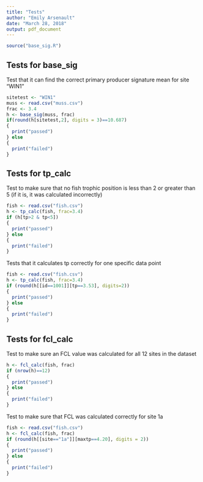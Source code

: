 ```yaml
---
title: "Tests"
author: "Emily Arsenault"
date: "March 28, 2018"
output: pdf_document
---
```


```r
source("base_sig.R")
```

## Tests for base_sig

Test that it can find the correct primary producer signature mean for site "WIN1"

```r
sitetest <- "WIN1"
muss <- read.csv("muss.csv")
frac <- 3.4
h <- base_sig(muss, frac)
if(round(h[sitetest,2], digits = 3)==10.687)
{
  print("passed")
} else
{
  print("failed")
}
```

## Tests for tp_calc

Test to make sure that no fish trophic position is less than 2 or greater than 5 (if it is, it was calculated incorrectly)

```r
fish <- read.csv("fish.csv")
h <- tp_calc(fish, frac=3.4)
if (h[tp>2 & tp<5])
{
  print("passed")
} else
{
  print("failed")
}
```

Tests that it calculates tp correctly for one specific data point

```r
fish <- read.csv("fish.csv")
h <- tp_calc(fish, frac=3.4)
if (round(h[[id==1001]][tp==3.53], digits=2))
{
  print("passed")
} else
{
  print("failed")
}
```
  
## Tests for fcl_calc

Test to make sure an FCL value was calculated for all 12 sites in the dataset

```r
h <- fcl_calc(fish, frac)
if (nrow(h)==12)
{
  print("passed")
} else
{
  print("failed")
}
```

Test to make sure that FCL was calculated correctly for site 1a

```r
fish <- read.csv("fish.csv")
h <- fcl_calc(fish, frac)
if (round(h[[site=="1a"]][maxtp==4.20], digits = 2))
{
  print("passed")
} else
{
  print("failed")
}
```